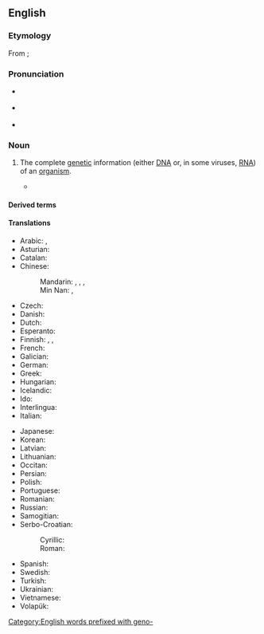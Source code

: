 {{also|génome}}
==English==

===Etymology===
From {{der|en|de|Genom}}; {{suffix|en|gene|ome}}

===Pronunciation===
* {{a|UK}} {{IPA|en|/ˈdʒiː.nəʊm/}}
* {{a|US}} {{IPA|en|/ˈdʒiː.noʊm/|/dʒɨˈnoʊm/}}
* {{audio|en|LL-Q1860 (eng)-Vealhurl-genome.wav ‎|Audio (UK)}}

===Noun===
{{wikipedia}}
{{en-noun}}

# {{lb|en|genetics}} The complete [[genetic]] information (either [[DNA]] or, in some viruses, [[RNA]]) of an [[organism]].
#* {{quote-journal|en|year=2012|month=March-April
|author=[[w:Terry Sejnowski|Terrence J. Sejnowski]]
|title=Well-connected Brains
|volume=100|issue=2|page=171
|magazine={{w|American Scientist}}
|url=http://www.americanscientist.org/bookshelf/pub/well-connected-brains
|passage=Creating a complete map of the human connectome would therefore be a monumental milestone but not the end of the journey to understanding how our brains work. The achievement will transform neuroscience and serve as the starting point for asking questions we could not otherwise have answered, just as having the human '''genome''' has made it possible to ask new questions about cellular and molecular systems.}}

====Derived terms====
{{der4|en
|metagenome
|Human Genome Project
|whole-genome duplication
|epigenome
|genome transplant
|genomewide
|multigenome
|subgenome
|mitogenome
|antigenome
|pangenome
|progenome
|pseudogenome
|minigenome
|transgenome
|microgenome
|paleogenome
|oncogenome
|supragenome
|genometric
|genometrics
|megagenome
|genome assembly
|hologenome
|microgenome
|lentigenome
|intragenome
|genomic
|genomically
|genomics}}

====Translations====
{{trans-top|complete genetic information of an organism}}
* Arabic: {{t|ar|مَجِين|m}}, {{t|ar|جِينُوم|m|tr=jinūm}}
* Asturian: {{t|ast|xenoma|m}}
* Catalan: {{t|ca|genoma|m}}
* Chinese:
*: Mandarin: {{t+|cmn|基因組|sc=Hani}}, {{t+|cmn|基因组|tr=jīyīnzǔ|sc=Hani}}, {{t|cmn|基因體|sc=Hani}}, {{t|cmn|基因体|tr=jīyīntǐ|sc=Hani}}
*: Min Nan: {{t|nan|基因體|tr=ki-in-thé|sc=Hani}}, {{t|nan|遺傳體|tr=ûi-thoân-thé|sc=Hani}}
* Czech: {{t+|cs|genom|m}}
* Danish: {{t+|da|genom|n}}
* Dutch: {{t+|nl|genoom|n}}
* Esperanto: {{t|eo|genaro}}
* Finnish: {{t+|fi|genomi}}, {{t+|fi|perimä}}, {{t|fi|geeniperimä}}
* French: {{t+|fr|génome|m}}
* Galician: {{t|gl|xenoma|m}}
* German: {{t+|de|Genom|n}}
* Greek: {{t+|el|γονιδίωμα|n}}
* Hungarian: {{t|hu|genom}}
* Icelandic: {{t+|is|erfðamengi|m}}
* Ido: {{t+|io|genomo}}
* Interlingua: {{t|ia|genoma}}
* Italian: {{t+|it|genoma|m}}
{{trans-mid}}
* Japanese: {{t|ja|ゲノム|tr=genomu}}
* Korean: {{t|ko|게놈}}
* Latvian: {{t|lv|genoms|m}}
* Lithuanian: {{t|lt|genomas|m}}
* Occitan: {{t|oc|genòma|m}}
* Persian: {{t|fa|ژنوم|tr=ženom, ženum|sc=fa-Arab}}
* Polish: {{t+|pl|genom|m-in}}
* Portuguese: {{t+|pt|genoma|m}}
* Romanian: {{t+|ro|genom|n}}
* Russian: {{t+|ru|гено́м|m}}
* Samogitian: {{t|sgs|genuoms|m}}
* Serbo-Croatian:
*: Cyrillic: {{t|sh|гѐно̄м|m|sc=Cyrl}}
*: Roman: {{t+|sh|gènōm|m}}
* Spanish: {{t+|es|genoma|m}}
* Swedish: {{t+|sv|genom|n}}
* Turkish: {{t+|tr|genom}}
* Ukrainian: {{t|uk|геном, -у|m}}
* Vietnamese: {{t|vi|bộ gen}}
* Volapük: {{t|vo|genom}}
{{trans-bottom}}

[[Category:English words prefixed with geno-]]